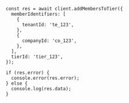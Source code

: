 ```tsx
const res = await client.addMembersToTier({
  memberIdentifiers: [
    {
      tenantId: 'te_123',
    },
    {
      companyId: 'co_123',
    },
  ],
  tierId: 'tier_123',
});

if (res.error) {
  console.error(res.error);
} else {
  console.log(res.data);
}
```
